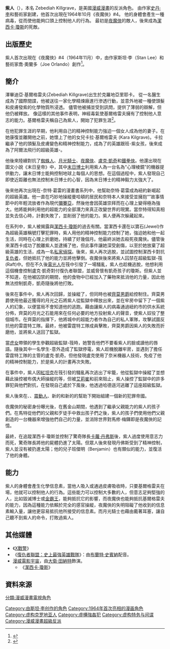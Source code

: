 {{Infobox comics character| <!--Wikipedia:WikiProject Comics-->
image = 
|alt = 
|caption = Purple Man as seen on the cover of ''[[New_Thunderbolts|New Thunderbolts]]'' #10 (September [[2005_in_comics|2005]]).<br />Art by [[Tom_Grummett|Tom Grummett]].
|character_name = 紫人<br>{{lang|en|Purple Man}}
|real_name = Zebediah Kilgrave
|species = 人類
|publisher = [[漫威漫畫|漫威漫畫]]
|debut = 《{{le|夜魔俠 (漫畫系列)|Daredevil (Marvel Comics series)|夜魔俠}}》#4 (1964年11月)
|creators = [[史丹·李|史丹·李]]<br>{{le|喬·奧蘭多|Joe Orlando}}
|alliances =
|partners =
|aliases =
|supports =
|powers = 熟練的機械手<br>高水平的智力<br>心靈控制<br>再生 
}}

'''紫人'''（{{lang-en|Purple Man}}），本名 Zebediah Killgrave，是美國[[漫威漫畫|漫威漫畫]]的反派角色。 由作家[[史丹·李|史丹·李]]和藝術家{{le|喬·奧蘭多|Joe Orlando}}創建，他首次出現在1964年10月《夜魔俠》#4。 他的身體會產生一種病毒，從而使他能夠口頭上控制他人的行為。 最初是[[夜魔俠|夜魔俠]]的敵人，後來成為[[潔西卡·瓊斯|潔西卡·瓊斯]]的死敵。

==出版歷史==
紫人首次出現在《夜魔俠》#4（1964年11月）中，由作家斯坦·李（Stan Lee）和藝術家喬·奧蘭多（Joe Orlando）創作<ref>{{cite book |last1=DeFalco |first1=Tom |last2=Sanderson |first2=Peter |last3=Brevoort |first3=Tom |last4=Teitelbaum |first4=Michael |last5=Wallace |first5=Daniel |last6=Darling |first6=Andrew |last7=Forbeck |first7=Matt |last8=Cowsill |first8=Alan |last9=Bray |first9=Adam |title=The Marvel Encyclopedia |date=2019 |publisher=DK Publishing |isbn=978-1-4654-7890-0 |page=283}}</ref>。

==簡介==
澤畢迪亞·基爾格雷夫(Zebediah Killgrave)出生於克羅地亞里耶卡。 從一名醫生成為了國際間諜，他被送往一家化學精煉廠進行滲透行動，並意外地被一種使頭髮和皮膚發紫的化學物質所浸透。 儘管他被捕並受到訊問，提供了薄弱的辯解，但他仍被釋放。 像這樣的其他事件表明，神經毒氣使基爾格雷夫擁有了控制他人意志的能力。基爾格雷夫稱自己為紫人，開始了犯罪生涯<ref>{{cite book |last =Rovin |first =Jeff |title =The Encyclopedia of Supervillains |url =https://archive.org/details/encyclopediaofsu0000rovi_h5r9 |publisher =Facts on File |date =1987 |location =New York |isbn = 0-8160-1356-X |page=[https://archive.org/details/encyclopediaofsu0000rovi_h5r9/page/282 282]}}</ref>。

在他犯罪生涯的早期，他利用自己的精神控制能力強迫一個女人成為他的妻子。在她康復並離開他之前，她懷上了他的女兒卡拉·基爾格雷夫 (Kara Kilgrave)。卡拉繼承了他的頭髮及皮膚變色和精神控制能力，成為了{{le|阿爾法飛行|Alpha Flight}}的英雄跟班-紫女孩，後來成為了阿爾法飛行的超級英雄-{{le|說服者|Persuasion (comics)}}。

他後來陸續對抗了[[蜘蛛人|蜘蛛人]]、[[月光騎士|月光騎士]]、[[夜魔俠|夜魔俠]]、[[盧克·凱奇|盧克·凱奇]]和[[鐵拳俠|鐵拳俠]]。他還出現在圖文小說《末日皇帝》中，其中[[末日博士|末日博士]]利用紫人為一台名為“心理棱鏡”的機器提供動力，讓末日博士能夠控制地球上每個人的思想。在這個過程中，紫人發現自己即使近距離也無法控制末日博士的心智，因為末日博士的精神毅力太強大了。

後來他再次出現在{{link-en|X-Man (comics)|Nate Grey|X人}}-奈特·葛雷的漫畫書系列中，他幫助奈特·葛雷成為紐約新崛起的超級英雄。他一直在巧妙地操縱曼哈頓的居民和奈特本人來接受並擁抱“{{le|天啟時代|Age of Apocalypse}}”故事情節中的年輕流放者作為現代[[彌賽亞|彌賽亞]]，然後他會因英雄崇拜而在心理上變得極為強大。他將能夠利用他的超能力的全部潛力來真正改變世界的現實。當奈特得知真相並失去信心時，計劃失敗了，並削弱了他的能力。紫人便再次躲藏起來。

在{{Le|别名 (漫畫)|Alias (comics)|别名}}系列中，紫人被揭露與[[潔西卡·瓊斯|潔西卡·瓊斯]]的過去有關。當潔西卡還在以寶石(Jewel)作為超級英雄稱號打擊犯罪時，紫人用他的精神控制能力控制了她，強迫她和他一起生活，同時在心理上折磨她，持續了好幾個月。他最終派她去殺死夜魔俠。儘管後來潔西卡成功了脫離紫人並逮捕了他，但此事件讓她深受創傷，以至於她放棄了超級英雄的生活，成為一名[[私家偵探|私家偵探]]。後來，紫人再次逃脫，並試圖控制潔西卡對抗[[復仇者_(漫畫)|复仇者]]，但她抵抗了他的能力並將他擊倒。夜魔俠後來將紫人囚禁在超級監獄-筏(Raft)中。但在不久後[[電光人|電光人]]在筏中引發了一場騷亂，紫人也趁機逃脫，他想利用這個機會控制盧克·凱奇對付復仇者聯盟，並威脅懷有凱奇孩子的瓊斯。但紫人並不知道，在他被囚禁的期間，他的食物中已經加入了藥物來抵消他的力量，因此他無法控制凱奇，凱奇隨後將他打敗。

後來在{{le|M皇室|House of M}}事件中，紫人再次回歸，並操縱了{{le|雷霆特工隊 (漫威漫畫)|Thunderbolts (comics)|雷霆特工隊}}，但同時也被[[齊莫男爵|齊莫男爵]]給控制住。齊莫男爵使用他最近獲得的月光之石將紫人從監獄中釋放出來，並在牢房中留下了一個紫人的幻象，以便當局不會知道他的逃跑。藉由讓紫人的病毒通過紐約市的供水系統分佈，齊莫的月光之石能用來在任何必要的地方投射紫人的聲音，使紫人奴役了整個城市。在齊莫的指揮下，他將城中的超能力者作為自己的私人軍隊，攻擊試圖反抗他的雷霆特工隊。最終，他被雷霆特工隊成員{{link-en|格尼斯-威爾|Genis-Vell}}擊敗，齊莫男爵因紫人的失敗而折磨他，並將紫人送回了監獄。

當[[虎女_(漫畫)|虎女]]帶領{{le|復仇者學院|Avengers Academy}}的學生參觀超級監獄-筏時，她警告他們不要看紫人的臉或讀他的唇語。隨後其中一名學生-{{le|危險品 (漫威漫畫)|Hazmat (Jennifer Takeda)|危險品}}意外造成了監獄停電，紫人趁機脫離牢房，並遇到了擔任雷霆特工隊的主管的盧克·凱奇。但他發現盧克使用了奈米機器人技術，免疫了他的精神控制能力，於是紫人的計畫再次失敗。

在{{le|恐懼本身 (漫畫)|Fear Itself (comics)|恐懼本身}}事件中，紫人因[[紅坦克_(漫威漫畫)|紅坦克]]在筏引發的騷亂再次逃出了牢籠，他從監獄中操縱了{{le|布偶大師|Puppet Master (Marvel Comics)}}並想藉此操控被布偶大師操縱的{{le|迷霧騎士|Misty Knight}}等{{le|雇傭英雄 (漫威漫畫)|Heroes for Hire|雇傭英雄}}，但被[[幻影殺手|艾莉崔]]和{{le|籠罩 (漫威漫畫)|Shroud (comics)|籠罩}}前來阻止，紫人操控了監獄中的許多罪犯與他們對抗，在發現自己處於下風後，他透過哈德遜河逃離了這座超級監獄。

紫人後來在{{le|雪崩 (漫威漫畫)|Avalanche (character)|雪崩}}、{{le|獵頭者 (漫威漫畫)|Headhunter (Marvel Comics)|獵頭者}}、[[震動人|震動人]]、新的{{le|死亡跟蹤者|Death-Stalker}}和新的{{le|地下世界的史考治|Scourge of the Underworld}}的幫助下開始組建一個新的犯罪帝國。

夜魔俠的秘密身份曝光後，在舊金山期間，他遇到了繼承父親能力的紫人的孩子們。在馬特從他們的父親和歹徒手中救出孩子們之後，紫人的孩子們使用他們父親創造的一台機器來增強他們自己的力量，並消除世界對馬修·梅鐸即是夜魔俠的記憶。

最終，在追蹤潔西卡·瓊斯並控制了驚奇隊長[[卡蘿·丹弗斯|卡蘿·丹弗斯]]後，紫人過度使用意志力而死，驚奇隊長將他的屍體扔進了太陽。但眾人後來發現丹佛斯受到了精神控制，紫人並沒有被扔進太陽；他的兒子班傑明（Benjamin）也有類似的能力，並復活了他的身體。

==能力==
紫人的身體會產生化學信息素，當他人吸入或通過皮膚吸收時，只要基爾格雷夫在場，他就可以控制他人的行為。這些能力可以控制大多數的人，但意志足夠堅強的人，比如毀滅博士或[[金霸王|金霸王]]，能夠抵抗它的影響，而夜魔俠也能夠抵抗基爾格雷夫的能力，因為這種能力依賴於完全的感官操縱，夜魔俠的失明阻礙了他收到的信息素輸入量，讓他更容易抵抗他所接受的信息素。而月光騎士也藉由戴著耳塞，讓自己聽不到紫人的命令，打敗過紫人。

==其他媒體==
*《[[X戰警_(動畫)|X戰警]]》
*《[[復仇者聯盟：史上最強英雄戰隊|復仇者聯盟：史上最強英雄戰隊]]》：由[[布蘭特·史賓納|布蘭特·史賓納]]配音。
*[[漫威電影宇宙|漫威電影宇宙]]，由[[大衛·田納特|大衛·田納特]]飾演。
**《[[潔西卡·瓊斯_(電視劇)|潔西卡·瓊斯]]》

==資料來源==
{{reflist}}

{{潔西卡瓊斯}}
{{夜魔俠}}
{{盧克·凱奇}}
[[分類:漫威漫畫電視角色|分類:漫威漫畫電視角色]]
[[Category:由斯坦·李创作的角色|Category:由斯坦·李创作的角色]]
[[Category:1964年首次亮相的漫画角色|Category:1964年首次亮相的漫画角色]]
[[Category:虚构克罗地亚人|Category:虚构克罗地亚人]]
[[Category:虛構強姦犯|Category:虛構強姦犯]]
[[Category:虚构特务与间谍|Category:虚构特务与间谍]]
[[Category:漫威漫畫超級反派|Category:漫威漫畫超級反派]]